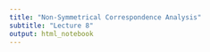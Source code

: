 ```yaml
---
title: "Non-Symmetrical Correspondence Analysis"
subtitle: "Lecture 8"
output: html_notebook
---
```



